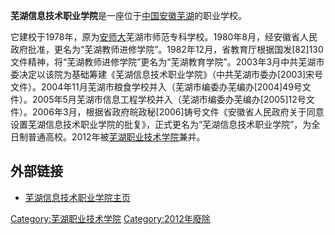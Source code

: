 '''芜湖信息技术职业学院'''是一座位于[[中国|中国]][[安徽|安徽]][[芜湖|芜湖]]的职业学校。

它建校于1978年，原为[[安师大|安师大]]芜湖市师范专科学校。1980年8月，经安徽省人民政府批准，更名为“芜湖教师进修学院”。1982年12月，省教育厅根据国发[82]130文件精神，将“芜湖教师进修学院”更名为“芜湖教育学院”。2003年3月中共芜湖市委决定以该院为基础筹建《芜湖信息技术职业学院》（中共芜湖市委办[2003]宋号文件）。2004年11月芜湖市粮食学校并入（芜湖市编委办芜编办[2004]49号文件）。2005年5月芜湖市信息工程学校并入（芜湖市编委办芜编办[2005]12号文件）。2006年3月，根据省政府皖政秘[2006]铸号文件《安徽省人民政府关于同意设置芜湖信息技术职业学院的批复》，正式更名为“芜湖信息技术职业学院”，为全日制普通高校。2012年被[[芜湖职业技术学院|芜湖职业技术学院]]兼并。

== 外部链接 ==
*[https://web.archive.org/web/20110311012719/http://whjy.ahedu.gov.cn/ 芜湖信息技术职业学院主页]
{{安徽高等院校}}

[[Category:芜湖职业技术学院|Category:芜湖职业技术学院]]
[[Category:2012年廢除|Category:2012年廢除]]